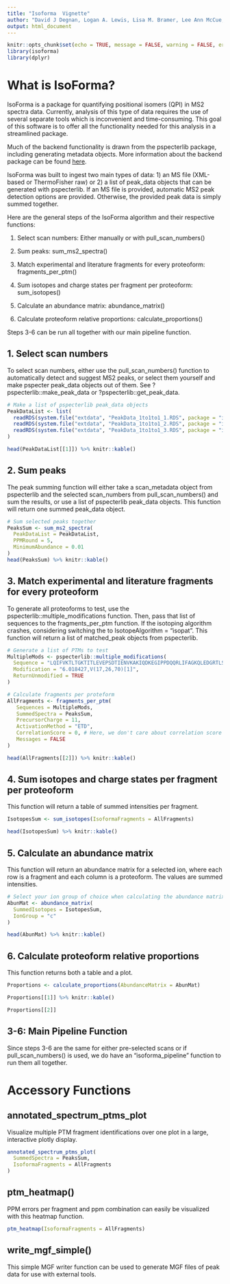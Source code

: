 ```yaml
---
title: "Isoforma  Vignette"
author: "David J Degnan, Logan A. Lewis, Lisa M. Bramer, Lee Ann McCue, James J. Pesavento, Mowei Zhou, Aivett Bilbao"
output: html_document
---
```


```r
knitr::opts_chunk$set(echo = TRUE, message = FALSE, warning = FALSE, error = FALSE)
library(isoforma)
library(dplyr)
```

# What is IsoForma?

IsoForma is a package for quantifying positional isomers (QPI) in MS2 spectra data. 
Currently, analysis of this type of data requires the use of several separate 
tools which is inconvenient and time-consuming. This goal of this
software is to offer all the functionality needed for this analysis in
a streamlined package. 

Much of the backend functionality is drawn from the pspecterlib package, including
generating metadata objects. More information about the backend package
can be found [here](https://github.com/EMSL-Computing/pspecterlib).

IsoForma was built to ingest two main types of data: 1) an MS file (XML-based or 
ThermoFisher raw) or 2) a list of peak_data objects that can be generated with 
pspecterlib. If an MS file is provided, automatic MS2 peak detection options 
are provided. Otherwise, the provided peak data is simply summed together. 

Here are the general steps of the IsoForma algorithm and their respective functions: 

  1. Select scan numbers: Either manually or with pull_scan_numbers()
  
  2. Sum peaks: sum_ms2_spectra()
  
  3. Match experimental and literature fragments for every proteoform: fragments_per_ptm()
  
  4. Sum isotopes and charge states per fragment per proteoform: sum_isotopes()
  
  5. Calculate an abundance matrix: abundance_matrix()
  
  6. Calculate proteoform relative proportions: calculate_proportions()
  
Steps 3-6 can be run all together with our main pipeline function. 

## 1. Select scan numbers

To select scan numbers, either use the pull_scan_numbers() function to automatically
detect and suggest MS2 peaks, or select them yourself and make pspecter peak_data objects out of them. See 
?pspecterlib::make_peak_data or ?pspecterlib::get_peak_data.

```r
# Make a list of pspecterlib peak_data objects
PeakDataList <- list(
  readRDS(system.file("extdata", "PeakData_1to1to1_1.RDS", package = "isoforma")),
  readRDS(system.file("extdata", "PeakData_1to1to1_2.RDS", package = "isoforma")),
  readRDS(system.file("extdata", "PeakData_1to1to1_3.RDS", package = "isoforma"))
)

head(PeakDataList[[1]]) %>% knitr::kable()
```

## 2. Sum peaks

The peak summing function will either take a scan_metadata object from pspecterlib
and the selected scan_numbers from pull_scan_numbers() and sum the results, or
use a list of pspecterlib peak_data objects. This function will return one
summed peak_data object.

```r
# Sum selected peaks together 
PeaksSum <- sum_ms2_spectra(
  PeakDataList = PeakDataList,
  PPMRound = 5,
  MinimumAbundance = 0.01
)
head(PeaksSum) %>% knitr::kable()
```

## 3. Match experimental and literature fragments for every proteoform

To generate all proteoforms to test, use the pspecterlib::multiple_modifications
function. Then, pass that list of sequences to the fragments_per_ptm function. If
the isotoping algorithm crashes, considering switching the to IsotopeAlgorithm = "isopat".
This function will return a list of matched_peak objects from pspecterlib. 

```r
# Generate a list of PTMs to test
MultipleMods <- pspecterlib::multiple_modifications(
  Sequence = "LQIFVKTLTGKTITLEVEPSDTIENVKAKIQDKEGIPPDQQRLIFAGKQLEDGRTLSDYNIQKESTLHLVLRLRGG",
  Modification = "6.018427,V(17,26,70)[1]",
  ReturnUnmodified = TRUE
)

# Calculate fragments per proteform
AllFragments <- fragments_per_ptm(
   Sequences = MultipleMods,
   SummedSpectra = PeaksSum,
   PrecursorCharge = 11, 
   ActivationMethod = "ETD", 
   CorrelationScore = 0, # Here, we don't care about correlation score filtering 
   Messages = FALSE
)

head(AllFragments[[2]]) %>% knitr::kable()
```

## 4. Sum isotopes and charge states per fragment per proteoform

This function will return a table of summed intensities per fragment. 

```r
IsotopesSum <- sum_isotopes(IsoformaFragments = AllFragments)

head(IsotopesSum) %>% knitr::kable()
```

## 5. Calculate an abundance matrix

This function will return an abundance matrix for a selected ion, where each
row is a fragment and each column is a proteoform. The values are summed intensities. 

```r
# Select your ion group of choice when calculating the abundance matrix
AbunMat <- abundance_matrix(
  SummedIsotopes = IsotopesSum,
  IonGroup = "c"
)

head(AbunMat) %>% knitr::kable()
```

## 6. Calculate proteoform relative proportions

This function returns both a table and a plot. 

```r
Proportions <- calculate_proportions(AbundanceMatrix = AbunMat)

Proportions[[1]] %>% knitr::kable()
```

```r
Proportions[[2]]
```

## 3-6: Main Pipeline Function

Since steps 3-6 are the same for either pre-selected scans or if pull_scan_numbers()
is used, we do have an "isoforma_pipeline" function to run them all together.

# Accessory Functions

## annotated_spectrum_ptms_plot

Visualize multiple PTM fragment identifications over one plot in a large, interactive
plotly display.

```r
annotated_spectrum_ptms_plot(
  SummedSpectra = PeaksSum, 
  IsoformaFragments = AllFragments
)
```

## ptm_heatmap()

PPM errors per fragment and ppm combination can easily be visualized with this heatmap function. 

```r
ptm_heatmap(IsoformaFragments = AllFragments)
```

## write_mgf_simple()

This simple MGF writer function can be used to generate MGF files of peak data
for use with external tools. 

